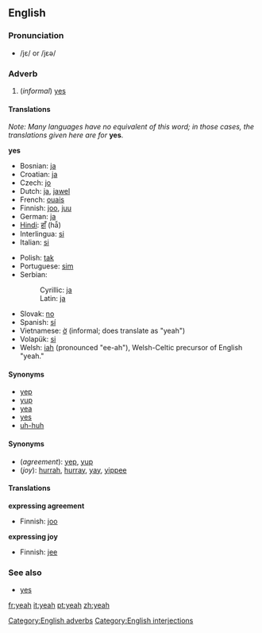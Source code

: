 ==English==

===Pronunciation===
*/jɛ/ or /jɛə/

=== Adverb ===
#(''informal'') [[yes]]

==== Translations ====
''Note: Many languages have no equivalent of this word; in those cases, the translations given here are for'' '''yes'''.

'''yes'''
{{top}}
*Bosnian: [[ja#Bosnian|ja]]
*Croatian: [[ja#Croatian|ja]]
*Czech: [[jo#Czech|jo]]
*Dutch: [[ja#Dutch|ja]], [[jawel]]
*French: [[ouais]]
*Finnish: [[joo]], [[juu]]
*German: [[ja]]
*[[Hindi]]: [[हाँ]] (hā̃)
*Interlingua: [[si#Interlingua|si]]
*Italian: [[si#Italian|si]]
{{mid}}
*Polish: [[tak]]
*Portuguese: [[sim]]
*Serbian:
*:Cyrillic: [[ја#Serbian|ја]]
*:Latin: [[ja#Serbian|ja]]
*Slovak: [[no#Slovak|no]] <!-- Yes, this is in the right place, no means yeah or yep in Slovak -->
*Spanish: [[sí]]
*Vietnamese: [[ờ]] (informal; does translate as "yeah")
*Volapük: [[si#Volapük|si]]
*Welsh: [[iah]] (pronounced "ee-ah"), Welsh-Celtic precursor of English "yeah."

{{bottom}}

====Synonyms====
*[[yep]] 
*[[yup]]
*[[yea]]
*[[yes]]
*[[uh-huh]]

====Synonyms====
*(''agreement''): [[yep]], [[yup]]
*(''joy''): [[hurrah]], [[hurray]], [[yay]], [[yippee]] <!--etc-->

====Translations====
'''expressing agreement'''
{{top}}
*Finnish: [[joo]]
{{mid}}
{{bottom}}

'''expressing joy'''
{{top}}
*Finnish: [[jee]]
{{mid}}
{{bottom}}

===See also===
*[[yes]]

[[Category:English adverbs]]
[[Category:English interjections]]

[[fr:yeah]]
[[it:yeah]]
[[pt:yeah]]
[[zh:yeah]]